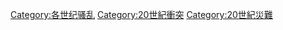 [[Category:各世纪骚乱|Category:各世纪骚乱]]
[[Category:20世紀衝突|Category:20世紀衝突]]
[[Category:20世紀災難|Category:20世紀災難]]